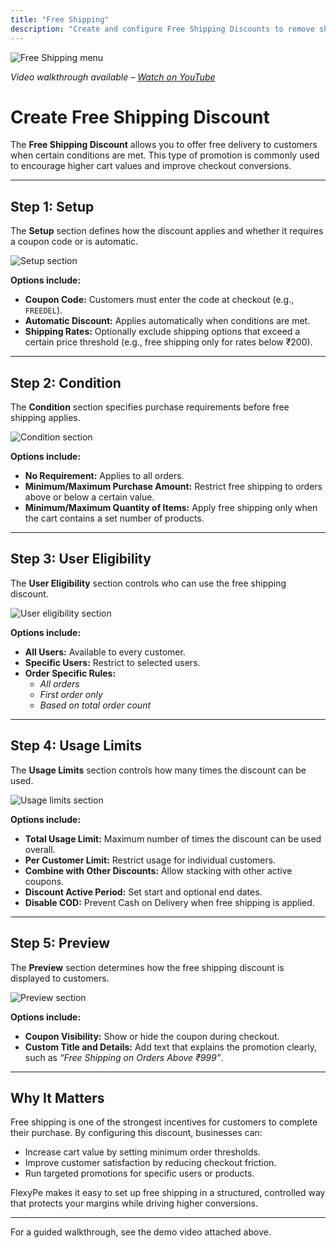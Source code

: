 ```yaml
---
title: "Free Shipping"
description: "Create and configure Free Shipping Discounts to remove shipping charges for eligible orders."
---
```


<img
  className="rounded-lg"
  src="/images/coupons/AmountOffProducts_OrderDiscount/image.png"
  alt="Free Shipping menu"
/>

*Video walkthrough available – [Watch on YouTube](https://youtu.be/D_Z_WHnlSD8)*

# Create Free Shipping Discount

The **Free Shipping Discount** allows you to offer free delivery to customers when certain conditions are met. This type of promotion is commonly used to encourage higher cart values and improve checkout conversions.  

---

## Step 1: Setup

The **Setup** section defines how the discount applies and whether it requires a coupon code or is automatic.  

<img
  className="rounded-lg"
  src="/images/coupons/FreeShipping/image.png"
  alt="Setup section"
/>

**Options include:**  
- **Coupon Code:** Customers must enter the code at checkout (e.g., `FREEDEL`).  
- **Automatic Discount:** Applies automatically when conditions are met.  
- **Shipping Rates:** Optionally exclude shipping options that exceed a certain price threshold (e.g., free shipping only for rates below ₹200).  

---

## Step 2: Condition

The **Condition** section specifies purchase requirements before free shipping applies.  

<img
  className="rounded-lg"
  src="/images/coupons/FreeShipping/image1.png"
  alt="Condition section"
/>

**Options include:**  
- **No Requirement:** Applies to all orders.  
- **Minimum/Maximum Purchase Amount:** Restrict free shipping to orders above or below a certain value.  
- **Minimum/Maximum Quantity of Items:** Apply free shipping only when the cart contains a set number of products.  

---

## Step 3: User Eligibility

The **User Eligibility** section controls who can use the free shipping discount.  

<img
  className="rounded-lg"
  src="/images/coupons/FreeShipping/image2.png"
  alt="User eligibility section"
/>

**Options include:**  
- **All Users:** Available to every customer.  
- **Specific Users:** Restrict to selected users.  
- **Order Specific Rules:**  
  - *All orders*  
  - *First order only*  
  - *Based on total order count*  

---

## Step 4: Usage Limits

The **Usage Limits** section controls how many times the discount can be used.  

<img
  className="rounded-lg"
  src="/images/coupons/FreeShipping/image3.png"
  alt="Usage limits section"
/>

**Options include:**  
- **Total Usage Limit:** Maximum number of times the discount can be used overall.  
- **Per Customer Limit:** Restrict usage for individual customers.  
- **Combine with Other Discounts:** Allow stacking with other active coupons.  
- **Discount Active Period:** Set start and optional end dates.  
- **Disable COD:** Prevent Cash on Delivery when free shipping is applied.  

---

## Step 5: Preview

The **Preview** section determines how the free shipping discount is displayed to customers.  

<img
  className="rounded-lg"
  src="/images/coupons/FreeShipping/image4.png"
  alt="Preview section"
/>

**Options include:**  
- **Coupon Visibility:** Show or hide the coupon during checkout.  
- **Custom Title and Details:** Add text that explains the promotion clearly, such as *“Free Shipping on Orders Above ₹999”*.  

---

## Why It Matters

Free shipping is one of the strongest incentives for customers to complete their purchase. By configuring this discount, businesses can:  
- Increase cart value by setting minimum order thresholds.  
- Improve customer satisfaction by reducing checkout friction.  
- Run targeted promotions for specific users or products.  

FlexyPe makes it easy to set up free shipping in a structured, controlled way that protects your margins while driving higher conversions.  

---

For a guided walkthrough, see the demo video attached above.  
